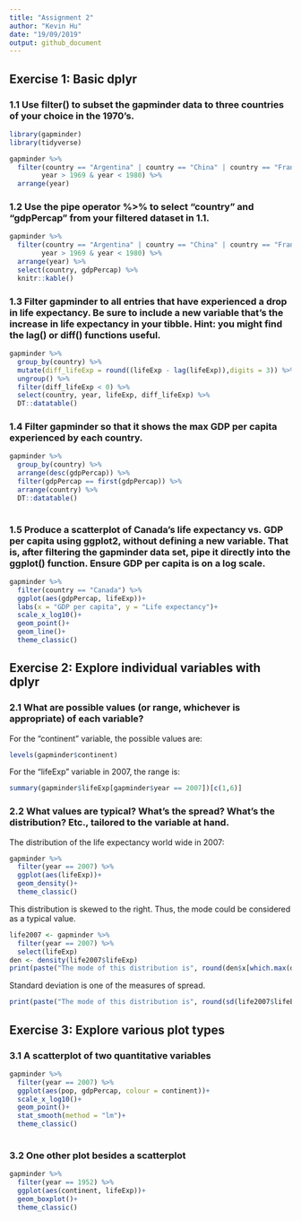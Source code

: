 ---
title: "Assignment 2"
author: "Kevin Hu"
date: "19/09/2019"
output: github_document
---

## Exercise 1: Basic dplyr

### 1.1 Use filter() to subset the gapminder data to three countries of your choice in the 1970’s.

```{r message=FALSE, warning=FALSE, include=FALSE}
library(gapminder)
library(tidyverse)
```
```{r}
gapminder %>% 
  filter(country == "Argentina" | country == "China" | country == "France",
        year > 1969 & year < 1980) %>% 
  arrange(year)
```

### 1.2 Use the pipe operator %>% to select “country” and “gdpPercap” from your filtered dataset in 1.1.
```{r}
gapminder %>% 
  filter(country == "Argentina" | country == "China" | country == "France",
        year > 1969 & year < 1980) %>% 
  arrange(year) %>% 
  select(country, gdpPercap) %>% 
  knitr::kable()

```

### 1.3 Filter gapminder to all entries that have experienced a drop in life expectancy. Be sure to include a new variable that’s the increase in life expectancy in your tibble. Hint: you might find the lag() or diff() functions useful.
```{r paged.print=TRUE}
gapminder %>% 
  group_by(country) %>% 
  mutate(diff_lifeExp = round((lifeExp - lag(lifeExp)),digits = 3)) %>% 
  ungroup() %>%
  filter(diff_lifeExp < 0) %>% 
  select(country, year, lifeExp, diff_lifeExp) %>% 
  DT::datatable()
```

### 1.4 Filter gapminder so that it shows the max GDP per capita experienced by each country.
```{r paged.print=TRUE}
gapminder %>% 
  group_by(country) %>% 
  arrange(desc(gdpPercap)) %>% 
  filter(gdpPercap == first(gdpPercap)) %>% 
  arrange(country) %>% 
  DT::datatable()
  
```

### 1.5 Produce a scatterplot of Canada’s life expectancy vs. GDP per capita using ggplot2, without defining a new variable. That is, after filtering the gapminder data set, pipe it directly into the ggplot() function. Ensure GDP per capita is on a log scale.
```{r}
gapminder %>% 
  filter(country == "Canada") %>% 
  ggplot(aes(gdpPercap, lifeExp))+
  labs(x = "GDP per capita", y = "Life expectancy")+
  scale_x_log10()+
  geom_point()+
  geom_line()+
  theme_classic()
```

## Exercise 2: Explore individual variables with dplyr

### 2.1 What are possible values (or range, whichever is appropriate) of each variable?
For the "continent" variable, the possible values are:
```{r}
levels(gapminder$continent)
```

For the "lifeExp" variable in 2007, the range is:
```{r}
summary(gapminder$lifeExp[gapminder$year == 2007])[c(1,6)]
```

### 2.2 What values are typical? What’s the spread? What’s the distribution? Etc., tailored to the variable at hand.

The distribution of the life expectancy world wide in 2007:
```{r}
gapminder %>% 
  filter(year == 2007) %>% 
  ggplot(aes(lifeExp))+
  geom_density()+
  theme_classic()
```

This distribution is skewed to the right. Thus, the mode could be considered as a typical value.
```{r}
life2007 <- gapminder %>% 
  filter(year == 2007) %>% 
  select(lifeExp)  
den <- density(life2007$lifeExp)
print(paste("The mode of this distribution is", round(den$x[which.max(den$y)],digits = 2), sep = " "))

```
Standard deviation is one of the measures of spread.
```{r}
print(paste("The mode of this distribution is", round(sd(life2007$lifeExp), digits = 2), sep = " "))
```

## Exercise 3: Explore various plot types

### 3.1 A scatterplot of two quantitative variables
```{r, warning=FALSE}
gapminder %>%
  filter(year == 2007) %>% 
  ggplot(aes(pop, gdpPercap, colour = continent))+
  scale_x_log10()+
  geom_point()+
  stat_smooth(method = "lm")+
  theme_classic()
  
```

### 3.2 One other plot besides a scatterplot
```{r}
gapminder %>% 
  filter(year == 1952) %>% 
  ggplot(aes(continent, lifeExp))+
  geom_boxplot()+
  theme_classic()
```

